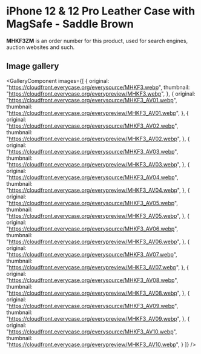 
# iPhone 12 & 12 Pro Leather Case with MagSafe - Saddle Brown

<Callout type='info' emoji='👉🏻'>**MHKF3ZM** is an order number for this product, used for search engines, auction websites and such.</Callout>

## Image gallery

<GalleryComponent
    images={[
      {
        original: "https://cloudfront.everycase.org/everysource/MHKF3.webp",
        thumbnail: "https://cloudfront.everycase.org/everypreview/MHKF3.webp",
      },
      {
        original: "https://cloudfront.everycase.org/everysource/MHKF3_AV01.webp",
        thumbnail: "https://cloudfront.everycase.org/everypreview/MHKF3_AV01.webp",
      },
      {
        original: "https://cloudfront.everycase.org/everysource/MHKF3_AV02.webp",
        thumbnail: "https://cloudfront.everycase.org/everypreview/MHKF3_AV02.webp",
      },
      {
        original: "https://cloudfront.everycase.org/everysource/MHKF3_AV03.webp",
        thumbnail: "https://cloudfront.everycase.org/everypreview/MHKF3_AV03.webp",
      },
      {
        original: "https://cloudfront.everycase.org/everysource/MHKF3_AV04.webp",
        thumbnail: "https://cloudfront.everycase.org/everypreview/MHKF3_AV04.webp",
      },
      {
        original: "https://cloudfront.everycase.org/everysource/MHKF3_AV05.webp",
        thumbnail: "https://cloudfront.everycase.org/everypreview/MHKF3_AV05.webp",
      },
      {
        original: "https://cloudfront.everycase.org/everysource/MHKF3_AV06.webp",
        thumbnail: "https://cloudfront.everycase.org/everypreview/MHKF3_AV06.webp",
      },
      {
        original: "https://cloudfront.everycase.org/everysource/MHKF3_AV07.webp",
        thumbnail: "https://cloudfront.everycase.org/everypreview/MHKF3_AV07.webp",
      },
      {
        original: "https://cloudfront.everycase.org/everysource/MHKF3_AV08.webp",
        thumbnail: "https://cloudfront.everycase.org/everypreview/MHKF3_AV08.webp",
      },
      {
        original: "https://cloudfront.everycase.org/everysource/MHKF3_AV09.webp",
        thumbnail: "https://cloudfront.everycase.org/everypreview/MHKF3_AV09.webp",
      },
      {
        original: "https://cloudfront.everycase.org/everysource/MHKF3_AV10.webp",
        thumbnail: "https://cloudfront.everycase.org/everypreview/MHKF3_AV10.webp",
      }
    ]}
  />
